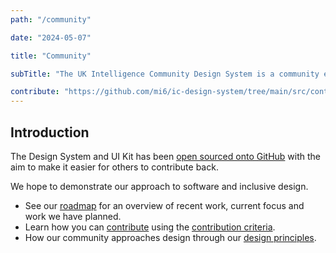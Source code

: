 ```yaml
---
path: "/community"

date: "2024-05-07"

title: "Community"

subTitle: "The UK Intelligence Community Design System is a community effort endorsed across the UK Intelligence Community."

contribute: "https://github.com/mi6/ic-design-system/tree/main/src/content/structured/community/index.mdx"
---
```


## Introduction

The Design System and UI Kit has been [open sourced onto GitHub](https://github.com/orgs/mi6/projects/2/views/1) with the aim to make it easier for others to contribute back.

We hope to demonstrate our approach to software and inclusive design.

- See our [roadmap](/community/roadmap) for an overview of recent work, current focus and work we have planned.
- Learn how you can [contribute](/community/contribute) using the [contribution criteria](/community/contribute-criteria).
- How our community approaches design through our [design principles](/get-started/design-principles).
